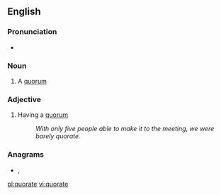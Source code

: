 ==English==

===Pronunciation===
* {{a|UK}} {{IPA|/ˈkwɔː(ɹ).ət/|lang=en}}

===Noun===
{{en-noun}}

# A [[quorum]]

===Adjective===
{{en-adj|-}}

# Having a [[quorum]]
#: ''With only five people able to make it to the meeting, we were barely quorate.''

===Anagrams===
* {{l|en|equator}}, {{l|en|Equator}}

[[pl:quorate]]
[[vi:quorate]]